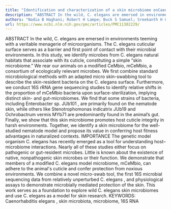 ```yaml
---
title: "Identification and characterization of a skin microbiome onCaenorhabditis eleganssuggests environmental microbes confer cuticle protection"
description: "ABSTRACT In the wild, C. elegans are emersed in environments teeming with a veritable menagerie of microorganisms. The C. elegans cuticular surface serves as a barrier and first point of contact with ..."
authors: "Nadia B Haghani; Robert H Lampe; Buck S Samuel; Sreekanth H Chalasani; Molly A Matty; Jan Claesen"
url: https://www.ncbi.nlm.nih.gov/pmc/articles/PMC11302229/
---
```


ABSTRACT In the wild, C. elegans are emersed in environments teeming with a veritable menagerie of microorganisms. The C. elegans cuticular surface serves as a barrier and first point of contact with their microbial environments. In this study, we identify microbes from C. elegans natural habitats that associate with its cuticle, constituting a simple “skin microbiome.” We rear our animals on a modified CeMbio, mCeMbio, a consortium of ecologically relevant microbes. We first combine standard microbiological methods with an adapted micro skin-swabbing tool to describe the skin-resident bacteria on the C. elegans surface. Furthermore, we conduct 16S rRNA gene sequencing studies to identify relative shifts in the proportion of mCeMbio bacteria upon surface-sterilization, implying distinct skin- and gut-microbiomes. We find that some strains of bacteria, including Enterobacter sp. JUb101 , are primarily found on the nematode skin, while others like Stenotrophomonas indicatrix JUb19 and Ochrobactrum vermis MYb71 are predominantly found in the animal’s gut. Finally, we show that this skin microbiome promotes host cuticle integrity in harsh environments. Together, we identify a skin microbiome for the well-studied nematode model and propose its value in conferring host fitness advantages in naturalized contexts. IMPORTANCE The genetic model organism C. elegans has recently emerged as a tool for understanding host–microbiome interactions. Nearly all of these studies either focus on pathogenic or gut-resident microbes. Little is known about the existence of native, nonpathogenic skin microbes or their function. We demonstrate that members of a modified C. elegans model microbiome, mCeMbio, can adhere to the animal's cuticle and confer protection from noxious environments. We combine a novel micro-swab tool, the first 16S microbial sequencing data from relatively unperturbed C. elegans , and physiological assays to demonstrate microbially mediated protection of the skin. This work serves as a foundation to explore wild C. elegans skin microbiomes and use C. elegans as a model for skin research. KEYWORDS: Caenorhabditis elegans , skin microbiota, microbiome, 16S RNA
